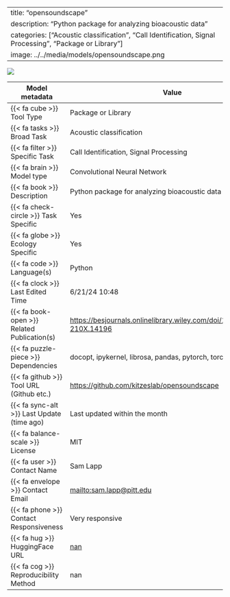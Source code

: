 
---
title: "opensoundscape"
description: "Python package for analyzing bioacoustic data"
categories: ["Acoustic classification", "Call Identification, Signal Processing", "Package or Library"]
image: ../../media/models/opensoundscape.png
---

![](../../media/models/opensoundscape.png){.custom_image}

| Model metadata             | Value                               |
|----------------------------|------------------------------------|
| {{< fa cube >}} Tool Type | [Package or Library]{.tool_type .tool_type_pkglib} |
| {{< fa tasks >}} Broad Task | Acoustic classification |
| {{< fa filter >}} Specific Task | Call Identification, Signal Processing |
| {{< fa brain >}} Model type | Convolutional Neural Network |
| {{< fa book >}} Description | Python package for analyzing bioacoustic data |
| {{< fa check-circle >}} Task Specific | Yes |
| {{< fa globe >}} Ecology Specific | Yes |
| {{< fa code >}} Language(s) | Python |
| {{< fa clock >}} Last Edited Time | 6/21/24 10:48 |
| {{< fa book-open >}} Related Publication(s) | [https://besjournals.onlinelibrary.wiley.com/doi/10.1111/2041-210X.14196](https://besjournals.onlinelibrary.wiley.com/doi/10.1111/2041-210X.14196) |
| {{< fa puzzle-piece >}} Dependencies | docopt, ipykernel, librosa, pandas, pytorch, torchvision |
| {{< fa github >}} Tool URL (Github etc.) | [https://github.com/kitzeslab/opensoundscape](https://github.com/kitzeslab/opensoundscape) |
| {{< fa sync-alt >}} Last Update (time ago) | Last updated within the month |
| {{< fa balance-scale >}} License | MIT |
| {{< fa user >}} Contact Name | Sam Lapp |
| {{< fa envelope >}} Contact Email | [mailto:sam.lapp@pitt.edu ](mailto:sam.lapp@pitt.edu ) |
| {{< fa phone >}} Contact Responsiveness | Very responsive |
| {{< fa hug >}} HuggingFace URL | [nan](nan) |
| {{< fa cog >}} Reproducibility Method | nan |
